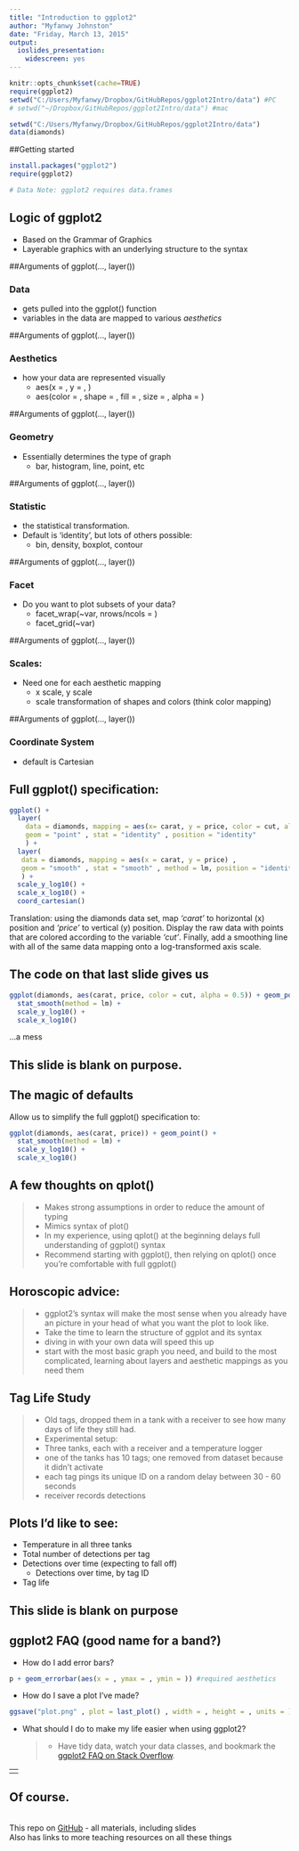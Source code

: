 ```yaml
---
title: "Introduction to ggplot2"
author: "Myfanwy Johnston"
date: "Friday, March 13, 2015"
output:
  ioslides_presentation:
    widescreen: yes
---
```

```r
knitr::opts_chunk$set(cache=TRUE)
require(ggplot2)
setwd("C:/Users/Myfanwy/Dropbox/GitHubRepos/ggplot2Intro/data") #PC
# setwd("~/Dropbox/GitHubRepos/ggplot2Intro/data") #mac
```

```r
setwd("C:/Users/Myfanwy/Dropbox/GitHubRepos/ggplot2Intro/data")
data(diamonds)
```
##Getting started
```r
install.packages("ggplot2")
require(ggplot2)

# Data Note: ggplot2 requires data.frames
```
## Logic of ggplot2
 - Based on the Grammar of Graphics
 - Layerable graphics with an underlying structure to the syntax


##Arguments of ggplot(..., layer())

### Data 

  * gets pulled into the ggplot() function
  * variables in the data are mapped to various _aesthetics_
  
##Arguments of ggplot(..., layer())

### Aesthetics

  * how your data are represented visually
      - aes(x = , y = , )
      - aes(color = , shape = , fill = , size = , alpha = )
    
##Arguments of ggplot(..., layer())

### Geometry 

* Essentially determines the type of graph  
    - bar, histogram, line, point, etc
    
##Arguments of ggplot(..., layer())

### Statistic

  * the statistical transformation.  
  * Default is 'identity', but lots of others possible: 
      - bin, density, boxplot, contour
      
##Arguments of ggplot(..., layer())

### Facet

* Do you want to plot subsets of your data?
    - facet_wrap(~var, nrows/ncols = )
    - facet_grid(~var)
    
##Arguments of ggplot(..., layer())

### Scales: 

* Need one for each aesthetic mapping 
  - x scale, y scale
  - scale transformation of shapes and colors (think color mapping)

##Arguments of ggplot(..., layer())

### Coordinate System

* default is Cartesian

Full ggplot() specification:
----
```r
ggplot() +
  layer(
    data = diamonds, mapping = aes(x= carat, y = price, color = cut, alpha = 0.5) ,
    geom = "point" , stat = "identity" , position = "identity"
    ) +
  layer(
   data = diamonds, mapping = aes(x = carat, y = price) ,
   geom = "smooth" , stat = "smooth" , method = lm, position = "identity" ,
   ) +
  scale_y_log10() +
  scale_x_log10() +
  coord_cartesian()
```
Translation: using the diamonds data set, map _'carat'_ to horizontal (x) position and _'price'_ to vertical (y) position.  Display the raw data with points that are colored according to the variable _'cut'_. Finally, add a smoothing line with all of the same data mapping onto a log-transformed axis scale.

The code on that last slide gives us {.build}
---
```r
ggplot(diamonds, aes(carat, price, color = cut, alpha = 0.5)) + geom_point() +
  stat_smooth(method = lm) +
  scale_y_log10() +
  scale_x_log10()

```
...a mess


## This slide is blank on purpose.

## The magic of defaults

Allow us to simplify the full ggplot() specification to:
```r
ggplot(diamonds, aes(carat, price)) + geom_point() +
  stat_smooth(method = lm) +
  scale_y_log10() +
  scale_x_log10()
```

## A few thoughts on qplot()

>- Makes strong assumptions in order to reduce the amount of typing
>- Mimics syntax of plot()
>- In my experience, using qplot() at the beginning delays full understanding of ggplot() syntax
>- Recommend starting with ggplot(), then relying on qplot() once you're comfortable with full ggplot()

## Horoscopic advice:
> - ggplot2's syntax will make the most sense when you already have an picture in your head of what you want the plot to look like.
> - Take the time to learn the structure of ggplot and its syntax
    * diving in with your own data will speed this up
> - start with the most basic graph you need, and build to the most complicated, learning about layers and aesthetic mappings as you need them

## Tag Life Study
> - Old tags, dropped them in a tank with a receiver to see how many days of life they still had.
> - Experimental setup:
      - Three tanks, each with a receiver and a temperature logger
      - one of the tanks has 10 tags; one removed from dataset because it didn't activate
      - each tag pings its unique ID on a random delay between 30 - 60 seconds
      - receiver records detections
  
## Plots I'd like to see:
  * Temperature in all three tanks
  * Total number of detections per tag
  * Detections over time (expecting to fall off)
    - Detections over time, by tag ID
  * Tag life
  
## This slide is blank on purpose

## ggplot2 FAQ (good name for a band?)
  * How do I add error bars?
```r
p + geom_errorbar(aes(x = , ymax = , ymin = )) #required aesthetics
```
  * How do I save a plot I've made?
```r
ggsave("plot.png" , plot = last_plot() , width = , height = , units = )
```
  * What should I do to make my life easier when using ggplot2?
  
      >- Have tidy data, watch your data classes, and bookmark the [ggplot2 FAQ on Stack Overflow](http://stackoverflow.com/questions/tagged/ggplot2?sort=faq).

---
<div align="center"> <img src="http://i.imgur.com/MbOkEJ8.gif" height=600> </div>
---

## Of course.
<br>
This repo on [GitHub](https://github.com/Myfanwy/ggplot2Intro) - all materials, including slides
<br>
Also has links to more teaching resources on all these things